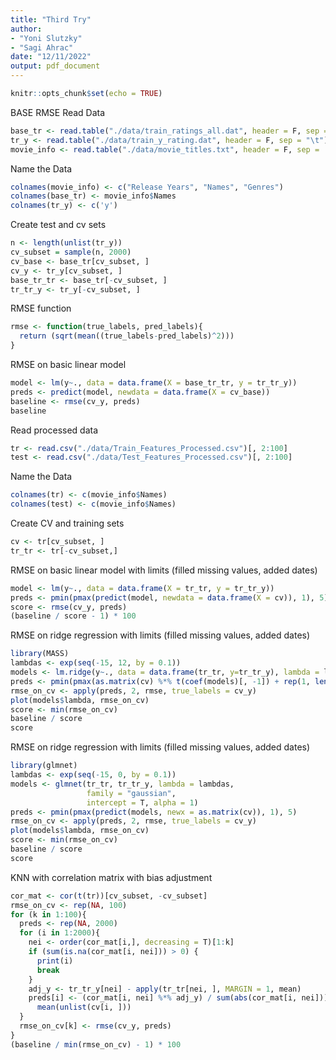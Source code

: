 ```yaml
---
title: "Third Try"
author: 
- "Yoni Slutzky"
- "Sagi Ahrac"
date: "12/11/2022"
output: pdf_document
---
```


```r
knitr::opts_chunk$set(echo = TRUE)
```


BASE RMSE
Read Data
```r
base_tr <- read.table("./data/train_ratings_all.dat", header = F, sep = "\t")
tr_y <- read.table("./data/train_y_rating.dat", header = F, sep = "\t")
movie_info <- read.table("./data/movie_titles.txt", header = F, sep = ',')
```

Name the Data
```r
colnames(movie_info) <- c("Release Years", "Names", "Genres")
colnames(base_tr) <- movie_info$Names
colnames(tr_y) <- c('y')
```

Create test and cv sets
```r
n <- length(unlist(tr_y))
cv_subset = sample(n, 2000)
cv_base <- base_tr[cv_subset, ]
cv_y <- tr_y[cv_subset, ]
base_tr_tr <- base_tr[-cv_subset, ]
tr_tr_y <- tr_y[-cv_subset, ]
```

RMSE function
```r
rmse <- function(true_labels, pred_labels){
  return (sqrt(mean((true_labels-pred_labels)^2)))
}
```

RMSE on basic linear model
```r
model <- lm(y~., data = data.frame(X = base_tr_tr, y = tr_tr_y))
preds <- predict(model, newdata = data.frame(X = cv_base))
baseline <- rmse(cv_y, preds)
baseline
```

Read processed data
```r
tr <- read.csv("./data/Train_Features_Processed.csv")[, 2:100]
test <- read.csv("./data/Test_Features_Processed.csv")[, 2:100]
```


Name the Data
```r
colnames(tr) <- c(movie_info$Names)
colnames(test) <- c(movie_info$Names)
```


Create CV and training sets
```r
cv <- tr[cv_subset, ]
tr_tr <- tr[-cv_subset,]
```


RMSE on basic linear model with limits (filled missing values, added dates)
```r
model <- lm(y~., data = data.frame(X = tr_tr, y = tr_tr_y))
preds <- pmin(pmax(predict(model, newdata = data.frame(X = cv)), 1), 5)
score <- rmse(cv_y, preds)
(baseline / score - 1) * 100
```

RMSE on ridge regression with limits (filled missing values, added dates)
```r
library(MASS)
lambdas <- exp(seq(-15, 12, by = 0.1))
models <- lm.ridge(y~., data = data.frame(tr_tr, y=tr_tr_y), lambda = lambdas)
preds <- pmin(pmax(as.matrix(cv) %*% t(coef(models)[, -1]) + rep(1, length(cv_y)) %o% coef(models)[, 1], 1), 5)
rmse_on_cv <- apply(preds, 2, rmse, true_labels = cv_y)
plot(models$lambda, rmse_on_cv)
score <- min(rmse_on_cv)
baseline / score
score
```


RMSE on ridge regression with limits (filled missing values, added dates)
```r
library(glmnet)
lambdas <- exp(seq(-15, 0, by = 0.1))
models <- glmnet(tr_tr, tr_tr_y, lambda = lambdas,
                 family = "gaussian",
                 intercept = T, alpha = 1)
preds <- pmin(pmax(predict(models, newx = as.matrix(cv)), 1), 5)
rmse_on_cv <- apply(preds, 2, rmse, true_labels = cv_y)
plot(models$lambda, rmse_on_cv)
score <- min(rmse_on_cv)
baseline / score
score
```


KNN with correlation matrix with bias adjustment
```r
cor_mat <- cor(t(tr))[cv_subset, -cv_subset]
rmse_on_cv <- rep(NA, 100)
for (k in 1:100){
  preds <- rep(NA, 2000)
  for (i in 1:2000){
    nei <- order(cor_mat[i,], decreasing = T)[1:k]
    if (sum(is.na(cor_mat[i, nei])) > 0) {
      print(i)
      break
    }
    adj_y <- tr_tr_y[nei] - apply(tr_tr[nei, ], MARGIN = 1, mean)
    preds[i] <- (cor_mat[i, nei] %*% adj_y) / sum(abs(cor_mat[i, nei])) +
      mean(unlist(cv[i, ]))
  }
  rmse_on_cv[k] <- rmse(cv_y, preds)
}
(baseline / min(rmse_on_cv) - 1) * 100
```



